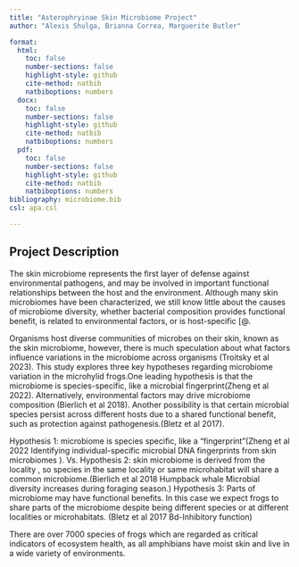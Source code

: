 ```yaml
---
title: "Asterophryinae Skin Microbiome Project"
author: "Alexis Shulga, Brianna Correa, Marguerite Butler"

format:
  html:
    toc: false
    number-sections: false
    highlight-style: github
    cite-method: natbib
    natbiboptions: numbers
  docx: 
    toc: false
    number-sections: false
    highlight-style: github
    cite-method: natbib
    natbiboptions: numbers
  pdf: 
    toc: false
    number-sections: false
    highlight-style: github
    cite-method: natbib
    natbiboptions: numbers
bibliography: microbiome.bib
csl: apa.csl

---
```


## Project Description

The skin microbiome represents the first layer of defense against environmental pathogens, and may be involved in important functional relationships between the host and the environment. Although many skin microbiomes have been characterized, we still know little about the causes of microbiome diversity, whether bacterial composition provides functional benefit, is related to environmental factors, or is host-specific [@.  

Organisms host diverse communities of microbes on their skin, known as the skin microbiome, however, there is much speculation about what factors influence variations in the microbiome across organisms (Troitsky et al 2023). This study explores three key hypotheses regarding microbiome variation in the microhylid frogs.One leading hypothesis is that the microbiome is species-specific, like a microbial fingerprint(Zheng et al 2022). Alternatively,  environmental factors may drive microbiome composition (Bierlich et al 2018). Another possibility is that certain microbial species persist across different hosts due to a shared functional benefit, such as protection against pathogenesis.(Bletz et al 2017).


Hypothesis 1: microbiome is species specific, like a "fingerprint"(Zheng et al 2022 Identifying individual-specific microbial DNA fingerprints from skin microbiomes
 ). Vs. 
Hypothesis 2: skin microbiome is derived from the locality , so species in the same locality or same microhabitat will share a common microbiome.(Bierlich et al 2018 Humpback whale Microbial diversity increases during foraging season.) 
Hypothesis 3: Parts of microbiome may have functional benefits. In this case we expect frogs to share parts of the microbiome despite being different species or at different localities  or microhabitats. (Bletz et al 2017 Bd-Inhibitory function)



There are over 7000 species of frogs which are regarded as critical indicators of ecosystem health, as all amphibians have moist skin and live in a wide variety of environments. 